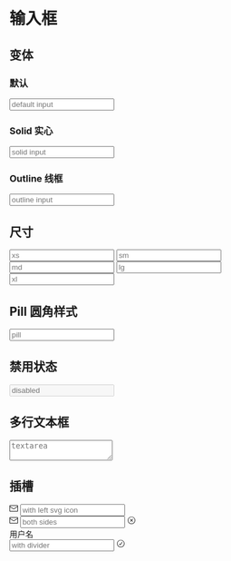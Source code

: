 
# 输入框

## 变体

### 默认

<CodeDemo overrideClasses="input">
  <input className="!input success" placeholder="default input" />
</CodeDemo>

### Solid 实心

<CodeDemo overrideClasses="input">
  <input className="!input solid success" placeholder="solid input" />
</CodeDemo>

### Outline 线框

<CodeDemo overrideClasses="input">
  <input className="!input outline success" placeholder="outline input" />
</CodeDemo>

## 尺寸

<CodeDemo overrideClasses="input">
  <div className="grid gap-4">
    <input className="!input success xs" placeholder="xs" />
    <input className="!input success sm" placeholder="sm" />
    <input className="!input success md" placeholder="md" />
    <input className="!input success lg" placeholder="lg" />
    <input className="!input success xl" placeholder="xl" />
  </div>
</CodeDemo>

## Pill 圆角样式

<CodeDemo overrideClasses="input">
  <input className="!input success pill" placeholder="pill" />
</CodeDemo>

## 禁用状态

<CodeDemo overrideClasses="input">
  <input className="!input success" disabled placeholder="disabled" />
</CodeDemo>

## 多行文本框

<CodeDemo overrideClasses="input">
  <textarea className="!input success" placeholder="textarea"></textarea>
</CodeDemo>

## 插槽

<CodeDemo overrideClasses="input">
  <div class="grid gap-4">
    <div class="!input info">
      <svg width="15" height="15" viewBox="0 0 15 15" fill="none" xmlns="http://www.w3.org/2000/svg">
        <path
          d="M1 2C0.447715 2 0 2.44772 0 3V12C0 12.5523 0.447715 13 1 13H14C14.5523 13 15 12.5523 15 12V3C15 2.44772 14.5523 2 14 2H1ZM1 3L14 3V3.92494C13.9174 3.92486 13.8338 3.94751 13.7589 3.99505L7.5 7.96703L1.24112 3.99505C1.16621 3.94751 1.0826 3.92486 1 3.92494V3ZM1 4.90797V12H14V4.90797L7.74112 8.87995C7.59394 8.97335 7.40606 8.97335 7.25888 8.87995L1 4.90797Z"
          fill="currentColor"
          fill-rule="evenodd"
          clip-rule="evenodd"
        ></path>
      </svg>
      <input placeholder="with left svg icon" />
    </div>
    <div class="!input danger">
      <svg width="15" height="15" viewBox="0 0 15 15" fill="none" xmlns="http://www.w3.org/2000/svg">
        <path
          d="M1 2C0.447715 2 0 2.44772 0 3V12C0 12.5523 0.447715 13 1 13H14C14.5523 13 15 12.5523 15 12V3C15 2.44772 14.5523 2 14 2H1ZM1 3L14 3V3.92494C13.9174 3.92486 13.8338 3.94751 13.7589 3.99505L7.5 7.96703L1.24112 3.99505C1.16621 3.94751 1.0826 3.92486 1 3.92494V3ZM1 4.90797V12H14V4.90797L7.74112 8.87995C7.59394 8.97335 7.40606 8.97335 7.25888 8.87995L1 4.90797Z"
          fill="currentColor"
          fill-rule="evenodd"
          clip-rule="evenodd"
        ></path>
      </svg>
      <input placeholder="both sides" />
      <svg width="15" height="15" viewBox="0 0 15 15" fill="none" xmlns="http://www.w3.org/2000/svg">
        <path
          d="M0.877075 7.49988C0.877075 3.84219 3.84222 0.877045 7.49991 0.877045C11.1576 0.877045 14.1227 3.84219 14.1227 7.49988C14.1227 11.1575 11.1576 14.1227 7.49991 14.1227C3.84222 14.1227 0.877075 11.1575 0.877075 7.49988ZM7.49991 1.82704C4.36689 1.82704 1.82708 4.36686 1.82708 7.49988C1.82708 10.6329 4.36689 13.1727 7.49991 13.1727C10.6329 13.1727 13.1727 10.6329 13.1727 7.49988C13.1727 4.36686 10.6329 1.82704 7.49991 1.82704ZM9.85358 5.14644C10.0488 5.3417 10.0488 5.65829 9.85358 5.85355L8.20713 7.49999L9.85358 9.14644C10.0488 9.3417 10.0488 9.65829 9.85358 9.85355C9.65832 10.0488 9.34173 10.0488 9.14647 9.85355L7.50002 8.2071L5.85358 9.85355C5.65832 10.0488 5.34173 10.0488 5.14647 9.85355C4.95121 9.65829 4.95121 9.3417 5.14647 9.14644L6.79292 7.49999L5.14647 5.85355C4.95121 5.65829 4.95121 5.3417 5.14647 5.14644C5.34173 4.95118 5.65832 4.95118 5.85358 5.14644L7.50002 6.79289L9.14647 5.14644C9.34173 4.95118 9.65832 4.95118 9.85358 5.14644Z"
          fill="currentColor"
          fill-rule="evenodd"
          clip-rule="evenodd"
        ></path>
      </svg>
    </div>
    <div class="!input success solid">
      <div>用户名</div>
      <div class="is-divider"></div>
      <input placeholder="with divider" />
      <svg width="15" height="15" viewBox="0 0 15 15" fill="none" xmlns="http://www.w3.org/2000/svg">
        <path
          d="M7.49991 0.877045C3.84222 0.877045 0.877075 3.84219 0.877075 7.49988C0.877075 11.1575 3.84222 14.1227 7.49991 14.1227C11.1576 14.1227 14.1227 11.1575 14.1227 7.49988C14.1227 3.84219 11.1576 0.877045 7.49991 0.877045ZM1.82708 7.49988C1.82708 4.36686 4.36689 1.82704 7.49991 1.82704C10.6329 1.82704 13.1727 4.36686 13.1727 7.49988C13.1727 10.6329 10.6329 13.1727 7.49991 13.1727C4.36689 13.1727 1.82708 10.6329 1.82708 7.49988ZM10.1589 5.53774C10.3178 5.31191 10.2636 5.00001 10.0378 4.84109C9.81194 4.68217 9.50004 4.73642 9.34112 4.96225L6.51977 8.97154L5.35681 7.78706C5.16334 7.59002 4.84677 7.58711 4.64973 7.78058C4.45268 7.97404 4.44978 8.29061 4.64325 8.48765L6.22658 10.1003C6.33054 10.2062 6.47617 10.2604 6.62407 10.2483C6.77197 10.2363 6.90686 10.1591 6.99226 10.0377L10.1589 5.53774Z"
          fill="currentColor"
          fill-rule="evenodd"
          clip-rule="evenodd"
        ></path>
      </svg>
    </div>
  </div>
</CodeDemo>
